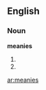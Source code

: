 ==English==

===Noun===
'''meanies'''

# {{plural of|[[meany]]}}
# {{plural of|[[meanie]]}}

[[ar:meanies]]